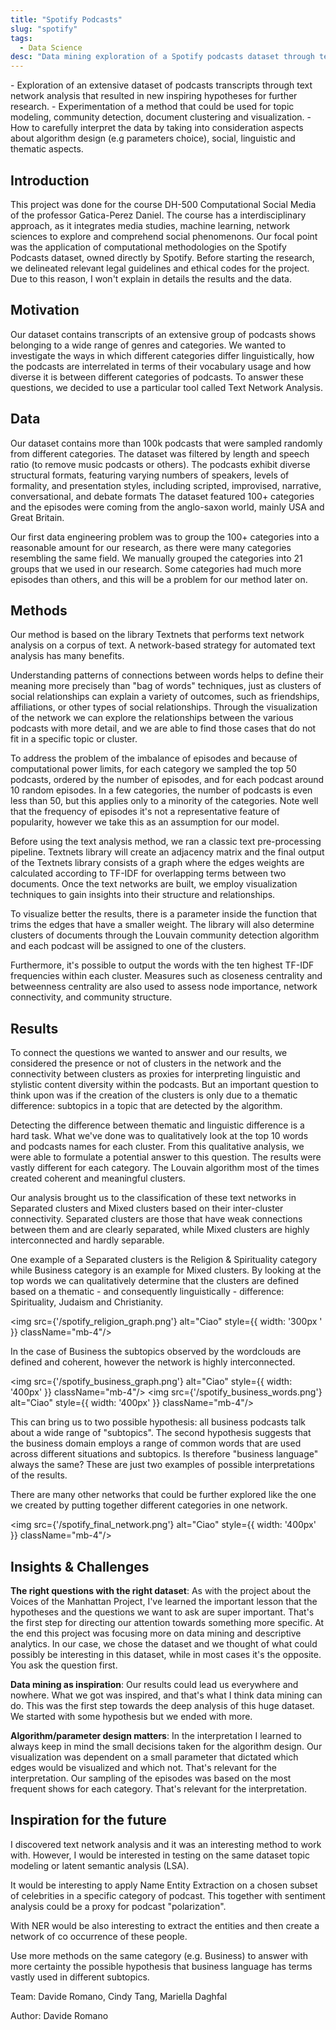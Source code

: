 ```yaml
---
title: "Spotify Podcasts"
slug: "spotify"
tags:
  - Data Science
desc: "Data mining exploration of a Spotify podcasts dataset through text network analysis that resulted in new inspiring hypotheses for further research. "
---
```




<Summary>
- Exploration of an extensive dataset of podcasts transcripts through text network analysis that resulted in new inspiring hypotheses for further research. 
- Experimentation of a method that could be used for topic modeling, community detection, document clustering and visualization. 
- How to carefully interpret the data by taking into consideration aspects about algorithm design (e.g parameters choice), social, linguistic and thematic aspects.
</Summary>

## Introduction

This project was done for the course DH-500 Computational Social Media of the professor Gatica-Perez Daniel. 
The course has a interdisciplinary approach, as it integrates media studies, machine learning, network sciences to explore and comprehend social phenomenons. 
Our focal point was the application of computational methodologies on the Spotify Podcasts dataset, owned directly by Spotify.
Before starting the research, we delineated relevant legal guidelines and ethical codes for the project. Due to this reason, I won't explain in details the results and the data.

## Motivation

Our dataset contains transcripts of an extensive group of podcasts shows belonging to a wide range of genres and categories.
We wanted to investigate the ways in which different categories differ linguistically, how the podcasts are interrelated in terms of their vocabulary usage and how diverse it is between different categories of podcasts.
To answer these questions, we decided to use a particular tool called Text Network Analysis.

## Data

Our dataset contains more than 100k podcasts that were sampled randomly from different categories. The dataset was filtered by length and speech ratio (to remove music podcasts or others).
The podcasts exhibit diverse structural formats, featuring varying numbers of speakers, levels of formality, and presentation styles, including scripted, improvised, narrative, conversational, and debate formats
The dataset featured 100+ categories and the episodes were coming from the anglo-saxon world, mainly USA and Great Britain.

Our first data engineering problem was to group the 100+ categories into a reasonable amount for our research, as there were many categories resembling the same field. We manually grouped the categories into 21 groups that we used in our research.
Some categories had much more episodes than others, and this will be a problem for our method later on.

## Methods

Our method is based on the library Textnets that performs text network analysis on a corpus of text.
A network-based strategy for automated text analysis has many benefits. 

Understanding patterns of connections between words helps to define their meaning more precisely than "bag of words" techniques, just as clusters of social relationships can explain a variety of outcomes, such as friendships, affiliations, or other types of social relationships. 
Through the visualization of the network we can explore the relationships between the various podcasts with more detail, and we are able to find those cases that do not fit in a specific topic or cluster.

To address the problem of the imbalance of episodes and because of computational power limits, for each category we sampled the top 50 podcasts, ordered by the number of episodes, and for each podcast around 10 random episodes. In a few categories, the number of podcasts is even less than 50, but this applies only to a minority of the categories.
Note well that the frequency of episodes it's not a representative feature of popularity, however we take this as an assumption for our model.

Before using the text analysis method, we ran a classic text pre-processing pipeline. 
Textnets library will create an adjacency matrix and the final output of the Textnets library consists of a graph where the edges weights are calculated according to TF-IDF for overlapping terms between two documents.
Once the text networks are built, we employ visualization techniques to gain insights into their structure and relationships. 

To visualize better the results, there is a parameter inside the function that trims the edges that have a smaller weight.
The library will also determine clusters of documents through the Louvain community detection algorithm and each podcast will be assigned to one of the clusters.

Furthermore, it's possible to output the words with the ten highest TF-IDF frequencies within each cluster.
Measures such as closeness centrality and betweenness centrality are also used to assess node importance, network connectivity, and community structure.

## Results

To connect the questions we wanted to answer and our results, we considered the presence or not of clusters in the network and the connectivity between clusters as proxies for interpreting linguistic and stylistic content diversity within the podcasts.
But an important question to think upon was if the creation of the clusters is only due to a thematic difference: subtopics in a topic that are detected by the algorithm.

Detecting the difference between thematic and linguistic difference is a hard task. What we've done was to qualitatively look at the top 10 words and podcasts names for each cluster. From this qualitative analysis, we were able to formulate a potential answer to this question.
The results were vastly different for each category. The Louvain algorithm most of the times created coherent and meaningful clusters.

Our analysis brought us to the classification of these text networks in Separated clusters and Mixed clusters based on their inter-cluster connectivity.
Separated clusters are those that have weak connections between them and are clearly separated, while Mixed clusters are highly interconnected and hardly separable.

One example of a Separated clusters is the Religion & Spirituality category while Business category is an example for Mixed clusters.
By looking at the top words we can qualitatively determine that the clusters are defined based on a thematic - and consequently linguistically - difference: Spirituality, Judaism and Christianity.

<img src={'/spotify_religion_graph.png'} alt="Ciao"  style={{ width: '300px ' }} className="mb-4"/>

In the case of Business the subtopics observed by the wordclouds are defined and coherent, however the network is highly interconnected.

<img src={'/spotify_business_graph.png'} alt="Ciao"  style={{ width: '400px' }} className="mb-4"/>
<img src={'/spotify_business_words.png'} alt="Ciao"  style={{ width: '400px' }} className="mb-4"/>

This can bring us to two possible hypothesis: all business podcasts talk about a wide range of "subtopics". The second hypothesis suggests that the business domain employs a range of common words that are used across different situations and subtopics. Is therefore "business language" always the same?
These are just two examples of possible interpretations of the results. 

There are many other networks that could be further explored like the one we created by putting together different categories in one network.

<img src={'/spotify_final_network.png'} alt="Ciao"  style={{ width: '400px' }} className="mb-4"/>

## Insights & Challenges

**The right questions with the right dataset**: As with the project about the Voices of the Manhattan Project, I've learned the important lesson that the hypotheses and the questions we want to ask are super important. That's the first step for directing our attention towards something more specific. At the end this project was focusing more on data mining and descriptive analytics. In our case, we chose the dataset and we thought of what could possibly be interesting in this dataset, while in most cases it's the opposite. You ask the question first.

**Data mining as inspiration**: Our results could lead us everywhere and nowhere. What we got was inspired, and that's what I think data mining can do. This was the first step towards the deep analysis of this huge dataset. We started with some hypothesis but we ended with more.

**Algorithm/parameter design matters**: In the interpretation I learned to always keep in mind the small decisions taken for the algorithm design. Our visualization was dependent on a small parameter that dictated which edges would be visualized and which not. That's relevant for the interpretation. Our sampling of the episodes was based on the most frequent shows for each category. That's relevant for the interpretation. 

## Inspiration for the future

I discovered text network analysis and it was an interesting method to work with. However, I would be interested in testing on the same dataset topic modeling or latent semantic analysis (LSA).

It would be interesting to apply Name Entity Extraction on a chosen subset of celebrities in a specific category of podcast. This together with sentiment analysis could be a proxy for podcast "polarization".

With NER would be also interesting to extract the entities and then create a network of co occurrence of these people.

Use more methods on the same category (e.g. Business) to answer with more certainty the possible hypothesis that business language has terms vastly used in different subtopics.


<p className="text-dark-minsk justify-center pt-4 pb-2"  style={{ fontFamily: 'tt-norms' }}>Team: Davide Romano, Cindy Tang, Mariella Daghfal</p>

<p className="text-dark-minsk justify-center "  style={{ fontFamily: 'tt-norms' }}>Author: Davide Romano</p>